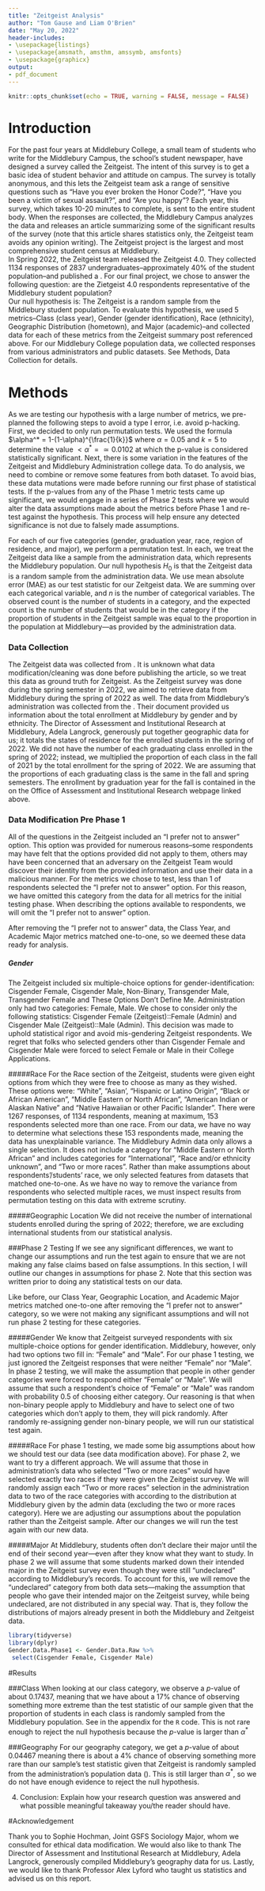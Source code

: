 ```yaml
---
title: "Zeitgeist Analysis"
author: "Tom Gause and Liam O'Brien"
date: "May 20, 2022"
header-includes:
- \usepackage{listings}
- \usepackage{amsmath, amsthm, amssymb, amsfonts}
- \usepackage{graphicx}
output:
- pdf_document
---
```


```r
knitr::opts_chunk$set(echo = TRUE, warning = FALSE, message = FALSE)
```

# Introduction    
For the past four years at Middlebury College, a small team of students who write for the Middlebury Campus, the school's student newspaper, have designed a survey called the Zeitgeist. The intent of this survey is to get a basic idea of student behavior and attitude on campus. The survey is totally anonymous, and this lets the Zeitgeist team ask a range of sensitive questions such as "Have you ever broken the Honor Code?", "Have you been a victim of sexual assault?", and "Are you happy"? Each year, this survey, which takes 10-20 minutes to complete, is sent to the entire student body. When the responses are collected, the Middlebury Campus analyzes the data and releases an article summarizing some of the significant results of the survey (note that this article shares statistics only, the Zeitgeist team avoids any opinion writing). The Zeitgeist project is the largest and most comprehensive student census at Middlebury.   
In Spring 2022, the Zeitgeist team released the Zeitgeist 4.0. They collected 1134 responses of 2837 undergraduates--approximately 40% of the student population--and published a  \href{https://www.middleburycampus.com/article/2022/05/zeitgeist-4-0-2022}{summary article}. For our final project, we chose to answer the following question: are the Zietgeist 4.0 respondents representative of the Middlebury student population?   
Our null hypothesis is: The Zeitgeist is a random sample from the Middlebury student population. To evaluate this hypothesis, we used 5 metrics--Class (class year), Gender (gender identification), Race (ethnicity), Geographic Distribution (hometown), and Major (academic)--and collected data for each of these metrics from the Zeitgeist summary post referenced above. For our Middlebury College population data, we collected responses from various administrators and public datasets. See Methods, Data Collection for details.  

# Methods    
As we are testing our hypothesis with a large number of metrics, we pre-planned the following steps to avoid a type I error, i.e. avoid p-hacking. First, we decided to only run permutation tests. We used the formula $\alpha^* = 1-(1-\alpha)^{\frac{1}{k}}$ where $\alpha = 0.05$ and $k = 5$ to determine the value $<\alpha^* = \simeq 0.0102$ at which the p-value is considered statistically significant. Next, there is some variation in the features of the Zeitgeist and Middlebury Administration college data. To do analysis, we need to combine or remove some features from both dataset. To avoid bias, these data mutations were made before running our first phase of statistical tests. If the p-values from any of the Phase 1 metric tests came up significant, we would engage in a series of Phase 2 tests where we would alter the data assumptions made about the metrics before Phase 1 and re-test against the hypothesis. This process will help ensure any detected significance is not due to falsely made assumptions.

For each of our five categories (gender, graduation year, race, region of residence, and major), we perform a permutation test. In each, we treat the Zeitgeist data like a sample from the administration data, which represents the Middlebury population. Our null hypothesis $H_0$ is that the Zeitgeist data is a random sample from the administration data. We use mean absolute error (MAE) as our test statistic for our Zeitgeist data.
\begin{equation*}
\text{MAE} = \frac{1}{n}\sum |\text{observed} - \text{expected}|.
\end{equation*}
We are summing over each categorical variable, and $n$ is the number of categorical variables. The observed count is the number of students in a category, and the expected count is the number of students that would be in the category if the proportion of students in the Zeitgeist sample was equal to the proportion in the population at Middlebury---as provided by the administration data.

### Data Collection
The Zeitgeist data was collected from \href{https://www.middleburycampus.com/article/2022/05/zeitgeist-4-0-2022}{this article}. It is unknown what data modification/cleaning was done before publishing the article, so we treat this data as ground truth for Zeitgeist. As the Zeitgeist survey was done during the spring semester in 2022, we aimed to retrieve data from Middlebury during the spring of 2022 as well. The data from Middlebury’s administration was collected from  the \href{Undergraduate College | Middlebury}{\textit{Office of Assessment and Institutional Research}}. Their \textit{Spring 2022 Enrollment} document provided us information about the total enrollment at Middlebury by gender and by ethnicity. The Director of Assessment and Institutional Research at Middlebury, Adela Langrock, generously put together geographic data for us; it totals the states of residence for the enrolled students in the spring of 2022. We did not have the number of each graduating class enrolled in the spring of 2022; instead, we multiplied the proportion of each class in the fall of 2021 by the total enrollment for the spring of 2022. We are assuming that the proportions of each graduating class is the same in the fall and spring semesters. The enrollment by graduation year for the fall is contained in the \textit{Fall 2021 Student Profile} on the Office of Assessment and Institutional Research webpage linked above.

### Data Modification Pre Phase 1  
All of the questions in the Zeitgeist included an "I prefer not to answer" option. This option was provided for numerous reasons--some respondents may have felt that the options provided did not apply to them, others may have been concerned that an adversary on the Zeitgeist Team would discover their identity from the provided information and use their data in a malicious manner. For the metrics we chose to test, less than $1%$ of respondents selected the "I prefer not to answer" option. For this reason, we have omitted this category from the data for all metrics for the initial testing phase. When describing the options available to respondents, we will omit the “I prefer not to answer” option.

After removing the "I prefer not to answer" data, the Class Year, and Academic Major metrics matched one-to-one, so we deemed these data ready for analysis.  

##### Gender  
The Zeitgeist included six multiple-choice options for gender-identification: Cisgender Female, Cisgender Male, Non-Binary, Transgender Male, Transgender Female and These Options Don't Define Me. Administration only had two categories: Female, Male. We chose to consider only the following statistics: Cisgender Female (Zeitgeist)::Female (Admin) and Cisgender Male (Zeitgeist)::Male (Admin). This decision was made to uphold statistical rigor and avoid mis-gendering Zeitgeist respondents. We regret that folks who selected genders other than Cisgender Female and Cisgender Male were forced to select Female or Male in their College Applications.  

#####Race
For the Race section of the Zeitgeist, students were given eight options from which they were free to choose as many as they wished. These options were: “White”, “Asian’, “Hispanic or Latino Origin”, “Black or African American”, “Middle Eastern or North African”, “American Indian or Alaskan Native” and “Native Hawaiian or other Pacific Islander”. There were 1267 responses, of 1134 respondents, meaning at maximum, 153 respondents selected more than one race. From our data, we have no way to determine what selections these 153 respondents made, meaning the data has unexplainable variance. The Middlebury Admin data only allows a single selection. It does not include a category for “Middle Eastern or North African” and includes categories for “International”, “Race and/or ethnicity unknown”, and “Two or more races”. Rather than make assumptions about respondents’/students’ race, we only selected features from datasets that matched one-to-one. As we have no way to remove the variance from respondents who selected multiple races, we must inspect results from permutation testing on this data with extreme scrutiny.   

#####Geographic Location
We did not receive the number of international students enrolled during the spring of 2022; therefore, we are excluding international students from our statistical analysis.


###Phase 2 Testing
If we see any significant differences, we want to change our assumptions and run the test again to ensure that we are not making any false claims based on false assumptions. In this section, I will outline our changes in assumptions for phase 2. Note that this section was written prior to doing any statistical tests on our data.

Like before, our Class Year, Geographic Location, and Academic Major metrics matched one-to-one after removing the “I prefer not to answer” category, so we were not making any significant assumptions and will not run phase 2 testing for these categories.

#####Gender
We know that Zeitgeist surveyed respondents with six multiple-choice options for gender identification. Middlebury, however, only had two options two fill in: “Female” and “Male”. For our phase 1 testing, we just ignored the Zeitgeist responses that were neither “Female” nor “Male”. In phase 2 testing, we will make the assumption that people in other gender categories were forced to respond either “Female” or “Male”. We will assume that such a respondent’s choice of “Female” or “Male” was random with probability 0.5 of choosing either category. Our reasoning is that when non-binary people apply to Middlebury and have to select one of two categories which don't apply to them, they will pick randomly. After randomly re-assigning gender non-binary people, we will run our statistical test again.

#####Race
For phase 1 testing, we made some big assumptions about how we should test our data (see data modification above). For phase 2, we want to try a different approach. We will assume that those in administration’s data who selected “Two or more races” would have selected exactly two races if they were given the Zeitgeist survey. We will randomly assign each "Two or more races" selection in the administration data to two of the race categories with according to the distribution at Middlebury given by the admin data (excluding the two or more races category). Here we are adjusting our assumptions about the population rather than the Zeitgeist sample. After our changes we will run the test again with our new data.

#####Major
At Middlebury, students often don't declare their major until the end of their second year---even after they know what they want to study. In phase 2 we will assume that some students marked down their intended major in the Zeitgeist survey even though they were still "undeclared" according to Middlebury's records. To account for this, we will remove the "undeclared" category from both data sets---making the assumption that people who gave their intended major on the Zeitgeist survey, while being undeclared, are not distributed in any special way. That is, they follow the distributions of majors already present in both the Middlebury and Zeitgeist data.


 ``` r
library(tidyverse)
library(dplyr)
Gender.Data.Phase1 <- Gender.Data.Raw %>%
  select(Cisgender Female, Cisgender Male)

```


#Results

###Class
When looking at our class category, we observe a $p$-value of about 0.17437, meaning that we have about a 17% chance of observing something more extreme than the test statistic of our sample given that the proportion of students in each class is randomly sampled from the Middlebury population. See \textbf{Exhibit B} in the appendix for the `R` code. This is not rare enough to reject the null hypothesis because the $p$-value is larger than $\alpha^*$

###Geography
For our geography category, we get a $p$-value of about 0.04467 meaning there is about a 4% chance of observing something more rare than our sample's test statistic given that Zeitgeist is randomly sampled from the administration's population data (\textbf{Exhibit C}). This is still larger than $\alpha^*$, so we do not have enough evidence to reject the null hypothesis.

4) Conclusion: Explain how your research question was answered and what possible
meaningful takeaway you/the reader should have.

#Acknowledgement

Thank you to Sophie Hochman, Joint GSFS Sociology Major, whom we consulted for ethical data modification. We would also like to thank The Director of Assessment and Institutional Research at Middlebury, Adela Langrock, generously compiled Middlebury's geography data for us. Lastly, we would like to thank Professor Alex Lyford who taught us statistics and advised us on this report.
